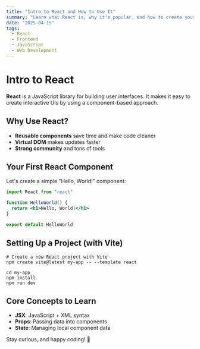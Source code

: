 ```yaml
---
title: "Intro to React and How to Use It"
summary: "Learn what React is, why it's popular, and how to create your first component."
date: "2025-04-15"
tags:
  - React
  - Frontend
  - JavaScript
  - Web Development
---
```


# Intro to React

**React** is a JavaScript library for building user interfaces. It makes it easy to create interactive UIs by using a component-based approach.

## Why Use React?

- **Reusable components** save time and make code cleaner
- **Virtual DOM** makes updates faster
- **Strong community** and tons of tools

## Your First React Component

Let's create a simple "Hello, World!" component:

```jsx
import React from "react"

function HelloWorld() {
  return <h1>Hello, World!</h1>
}

export default HelloWorld
```

## Setting Up a Project (with Vite)

```shell
# Create a new React project with Vite
npm create vite@latest my-app -- --template react

cd my-app
npm install
npm run dev
```

## Core Concepts to Learn

- **JSX**: JavaScript + XML syntax
- **Props**: Passing data into components
- **State**: Managing local component data

Stay curious, and happy coding! 🎯
